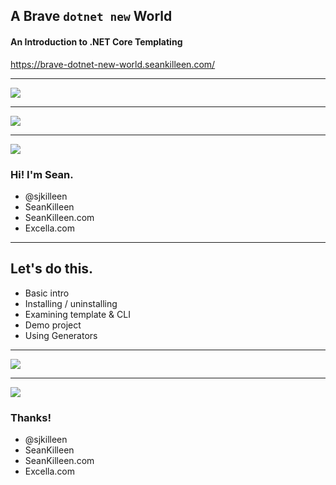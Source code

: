 

<Head>
  <title>Brave "dotnet new" world</title>
  <meta name="twitter:card" content="summary_large_image" />
  <meta name="twitter:site" content="@sjkilleen" />
  <meta name="twitter:title" content="Brave 'dotnet new' world" />
  <meta name="twitter:description" content="An introduction to the dotnet new templating tools, by Sean Killeen" />
  <meta name="twitter:image" content="https://example.com/card.png" />
</Head>

## A Brave `dotnet new` World

#### An Introduction to .NET Core Templating

<https://brave-dotnet-new-world.seankilleen.com/>

---

<Image src='images/excella2.jpg' size='contain' />

---

<Image src='images/dotNetFoundation.png' size='contain' />

---

<Split>

![](images/me.png)

<h3 class="less-bottom-margin"> Hi! I'm Sean.</h3>
<ul class="fa-ul">
    <li class="fa-li"><FontAwesomeIcon size="xs" icon ={faTwitter} listItem /> @sjkilleen</li>
    <li class="fa-li"><FontAwesomeIcon size="xs" icon ={faGithub} listItem />SeanKilleen</li>
    <li class="fa-li"><FontAwesomeIcon size="xs" icon ={faGlobe} listItem />SeanKilleen.com</li>
    <li class="fa-li"><FontAwesomeIcon size="xs" icon ={faBriefcase} listItem />Excella.com</li>
</ul>

</Split>

---

## Let's do this.

* Basic intro 
* Installing / uninstalling
* Examining template & CLI
* Demo project
* Using Generators

---

<Image src="images/here-we-go.gif" size="contain"/>

--- 

<Split>

![](images/me.png)

<h3 class="less-bottom-margin">Thanks!</h3>
<ul class="fa-ul">
    <li class="fa-li"><FontAwesomeIcon size="xs" icon ={faTwitter} listItem /> @sjkilleen</li>
    <li class="fa-li"><FontAwesomeIcon size="xs" icon ={faGithub} listItem />SeanKilleen</li>
    <li class="fa-li"><FontAwesomeIcon size="xs" icon ={faGlobe} listItem />SeanKilleen.com</li>
    <li class="fa-li"><FontAwesomeIcon size="xs" icon ={faBriefcase} listItem />Excella.com</li>
</ul>

</Split>